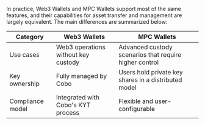 In practice, Web3 Wallets and MPC Wallets support most of the same features, and their capabilities for asset transfer and management are largely equivalent. The main differences are summarized below:

| Category | Web3 Wallets | MPC Wallets |
|-----------|----------------|--------------|
| Use cases | Web3 operations without key custody | Advanced custody scenarios that require higher control |
| Key ownership | Fully managed by Cobo | Users hold private key shares in a distributed model |
| Compliance model | Integrated with Cobo's KYT process | Flexible and user-configurable |